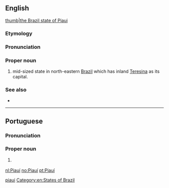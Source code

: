 ==English==
[[file:Brazil State Piaui.svg|thumb|the Brazil state of Piaui]]
===Etymology===
{{rfe||en}}
===Pronunciation===
{{rfp||en}}
===Proper noun===
{{en-proper noun}}

# mid-sized state in north-eastern [[Brazil]] which has inland [[Teresina]] as its capital.

===See also===
* {{pedialite}}

[[Category:English terms spelled with Í|piaui]]
[[Category:en:States of Brazil]]

----

==Portuguese==
===Pronunciation===
{{IPA| [piawˈwi]|lang=pt}}
===Proper noun===
{{pt-proper noun|}}

# {{l|en|Piauí}} {{gloss|a state in north-eastern Brazil}}

{{catlangcode|pt|States of Brazil}}
[[nl:Piauí]]
[[no:Piauí]]
[[pt:Piauí]]
